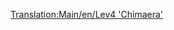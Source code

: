 [[Translation:Main/en/Lev4 'Chimaera']]{{en/-}}{{Template:Treni/It
|Image=[[File:en/Lev4chimaerarhead.png]]
|Name=Lev4 'Chimaera'
|Cost=€ 222.656
|Speed=643 km/h (402 mph)
|Weight=300 t
|Power=20.278 hp (14.914 kW)
|Annual=€ 7.170
|Designed=2037
|Lifespan=20
|Capacity=N/A
|Description=La locomotiva più veloce del gioco. Si tratta di un treno a due teste.

L'uso di questa macchina al massimo delle sue potenzialità può darti dei mal di testa più avanti nel gioco. Dal momento che aumenta la velocità del 33% rispetto al Lev3 "Pegasus", e dovrai aggiungere deviazioni o bypass nella tua rete, o aggiornare l'intera flotta (che funzionerà solo se non hai ancora raggiunto la lunghezza massima della stazione con il Lev3).


|Real-life=Nessun equivalente del mondo reale è stato trovato per questo treno. Forse tra qualche anno, quando MagLev sarà una tecnologia consolidata, potresti inserire qui un motore MagLev di quarta generazione. Il treno assomiglia al treno[http://www.transrapid.de Transrapid] 9(?), come pure al [http://starwars.wikia.com/wiki/StarSpeeder_3000 Starspeeder 3000] dall'attrazione Star Tours di Disneyland.

"Chimaera" è un buon nome per l'unica locomotiva a più teste con maglev!
}}